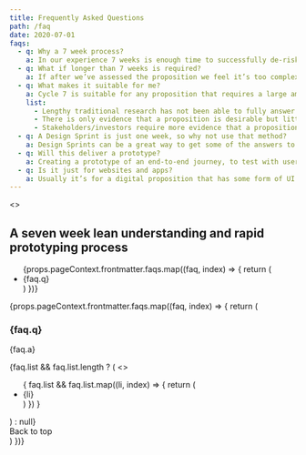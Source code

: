 ```yaml
---
title: Frequently Asked Questions
path: /faq
date: 2020-07-01
faqs: 
  - q: Why a 7 week process?
    a: In our experience 7 weeks is enough time to successfully de-risk a proposition. If it was any shorter it wouldn’t allow enough time for iteration and pivoting. It also wouldn’t allow enough time to recruit key users to test with. A longer process inevitably ends up with more waste, the amount that is learnt quickly deteriorates and experiments can become over-engineered.
  - q: What if longer than 7 weeks is required?
    a: If after we’ve assessed the proposition we feel it’s too complex for 7 weeks we can consider running 2 or more Cycle 7 projects. They could be run simultaneously or staggered so that learnings from one can feed into the other.
  - q: What makes it suitable for me?
    a: Cycle 7 is suitable for any proposition that requires a large amount of investmentment to get off the ground but still carries significant risk and uncertainty. Typical scenarios include
    list:
      - Lengthy traditional research has not been able to fully answer the important questions.
      - There is only evidence that a proposition is desirable but little is known about the feasibility or viability.
      - Stakeholders/investors require more evidence that a proposition has enough potential, such as validated hypotheses.
  - q: A Design Sprint is just one week, so why not use that method?
    a: Design Sprints can be a great way to get some of the answers to important business questions but often only at a very high level and more complicated questions are often avoided. Usually Cycle 7 teams require experts to be brought in and out and hard to reach people need to be interviewed. This can take time to organise; a shorter process would simply miss out critical nuggets of information.
  - q: Will this deliver a prototype?
    a: Creating a prototype of an end-to-end journey, to test with users, seems like a common sense approach. It can also feel like the natural stepping stone to creating an MVP. But you may end up building for the sake of it and miss answering the more difficult and important questions first. Instead, we build experiences that are carefully designed to test hypotheses. These experiences can sometimes form part of a user journey but usually it’s a proof of concept for each prioritised feature.
  - q: Is it just for websites and apps?
    a: Usually it’s for a digital proposition that has some form of UI but other flavours could be hardware or research based. Also, Voice and IoT devices are becoming more and more part of our lives, so these may replace a traditional UI in some cases.
---
```



<Layout>
  <>
  <div className="grav-u-mt-xxl">
    <Cycle7LogoSvg />
  </div>
  <h2 className="grav-u-font-size-plus-2 grav-u-pb-xl">A seven week lean understanding and rapid prototyping process</h2>

  <ul id="c7-questions" className="grav-o-reset-list">
    {props.pageContext.frontmatter.faqs.map((faq, index) => {
      return (
        <li key={index}><ScrollLink to={`faq${index}`} href={`#faq${index}`} duration={500} smooth={true} offset={-80}>{faq.q}</ScrollLink></li>
      )
    })}
  </ul>
  <article className="grav-u-pb-xl">
    {props.pageContext.frontmatter.faqs.map((faq, index) => {
      return (
        <div key={`faq-a${index}`} id={`faq${index}`}>
          <h3>{faq.q}</h3>
          <p>{faq.a}</p>
          {faq.list && faq.list.length ? (
            <>
              <ul>
              {
                faq.list && faq.list.map((li, index) => {
                  return (
                    <li key={li}>{li}</li>
                  )
                })
              }
            </ul>
            </>
          ) : null}
          <div>
            <ScrollLink to="c7-questions" href="#c7-questions" duration={500} smooth={true} offset={-80}>Back to top</ScrollLink>
          </div>
        </div>
      )
    })}
  </article>
  </>
</Layout>
